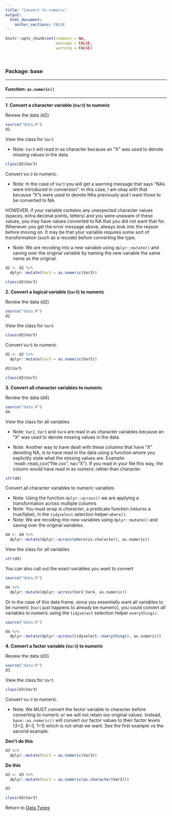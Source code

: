 ```yaml
---
title: "Convert to numeric"
output: 
  html_document:
    anchor_sections: FALSE
---
```


```r
knitr::opts_chunk$set(comment = NA,
                      message = FALSE,
                      warning = FALSE)
```

<br>



### Package: base

---

#### Function: `as.numeric()`

---

**1\. Convert a character variable (`Var3`) to numeric**

Review the data (d2)

```r

source("data.R")
d2

```

View the class for `Var3`

* Note: `Var3` will read in as character because an "X" was used to denote missing values in the data.

```r

class(d2$Var3)

```

Convert `Var3` to numeric.

* Note: In the case of `Var3` you will get a warning message that says "NAs were introduced in conversion". In this case, I am okay with that because "X"s were used to denote NAs previously and I want those to be converted to NA. 

HOWEVER, if your variable contains any unexpected character values (spaces, extra decimal points, letters) and you were unaware of these values, you may have values converted to NA that you did not want that for. Whenever you get the error message above, always look into the reason before moving on. It may be that your variable requires some sort of transformation (such as a recode) before converting the type.

* Note: We are recoding into a new variable using `dplyr::mutate()` and saving over the original variable by naming the new variable the same name as the original. 

```r

d2 <- d2 %>% 
  dplyr::mutate(Var3 = as.numeric(Var3))

class(d2$Var3)

```

**2\. Convert a logical variable (`Var5`) to numeric**

Review the data (d2)

```r

source("data.R")
d2

```

View the class for `Var5`

```r

class(d2$Var5)

```

Convert `Var5` to numeric.


```r

d2 <- d2 %>% 
  dplyr::mutate(Var5 = as.numeric(Var5))

d2$Var5

class(d2$Var5)

```


**3\. Convert all character variables to numeric**

Review the data (d4)

```r

source("data.R")
d4

```

View the class for all variables

* Note: `Var2`, `Var3` and `Var4` are read in as character variables because an "X" was used to denote missing values in the data.

* Note: Another way to have dealt with these columns that have "X" denoting NA, is to have read in the data using a function where you explicitly state what the missing values are. Example: `readr::read_csv("file.csv", na="X"). If you read in your file this way, the column would have read in as numeric rather than character.

```r

str(d4)

```

Convert all character variables to numeric variables

* Note: Using the function `dplyr::across()` we are applying a transformation across multiple columns
* Note: You must wrap *is.character*, a predicate function (returns a true/false), in the `tidyselect` selection helper `where()`.
* Note: We are recoding into new variables using `dplyr::mutate()` and saving over the original variables.

```r

d4 <- d4 %>% 
  dplyr::mutate(dplyr::across(where(is.character), as.numeric))

```

View the class for all variables

```r

str(d4)

```

You can also call out the exact variables you want to convert

```r

source("data.R")

```


```r

d4 %>% 
  dplyr::mutate(dplyr::across(Var2:Var4, as.numeric))

```

Or in the case of this data frame, since you essentially want all variables to be numeric (`Var1` just happens to already be numeric), you could convert *all* variables to numeric using the `tidyselect` selection helper `everything()`.

```r

source("data.R")

```


```r

d4 %>% 
  dplyr::mutate(dplyr::across(tidyselect::everything(), as.numeric))

```



**4\. Convert a factor variable (`Var3`) to numeric**

Review the data (d3)

```r

source("data.R")
d3

```

View the class for `Var3`

```r

class(d3$Var3)

```

Convert `Var3` to numeric.


* Note: We MUST convert the factor variable to character before converting to numeric or we will not retain our original values. Instead, `base::as.numeric()` will convert our factor values to their factor levels (3=2, 8=3, 1=1) which is not what we want. See the first example vs the second example.

**Don't do this**

```r

d3 %>% 
  dplyr::mutate(Var3 = as.numeric(Var3))


```

**Do this**

```r

d3 <- d3 %>% 
  dplyr::mutate(Var3 = as.numeric(as.character(Var3)))

d3

class(d3$Var3)

```


Return to [Data Types](https://github.com/Cghlewis/data-wrangling-functions/wiki/Data-Types)
